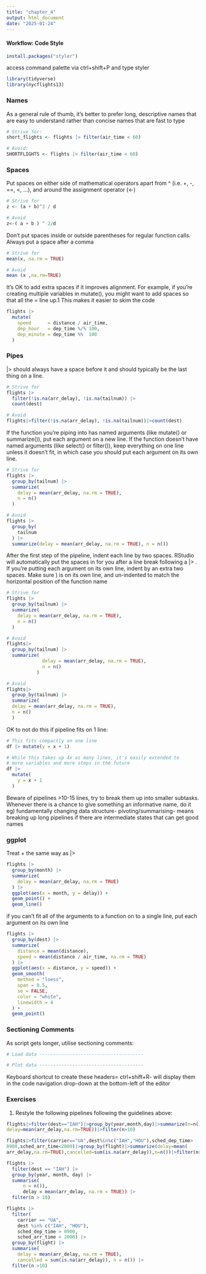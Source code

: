 ```yaml
---
title: "chapter_4"
output: html_document
date: "2025-01-24"
---
```


#### Workflow: Code Style
```r
install.packages("styler")
```
access command palette via ctrl+shift+P and type styler
```r
library(tidyverse)
library(nycflights13)
```

### Names
As a general rule of thumb, it’s better to prefer long, descriptive names that are easy to understand rather than concise names that are fast to type
```r
# Strive for:
short_flights <- flights |> filter(air_time < 60)

# Avoid:
SHORTFLIGHTS <- flights |> filter(air_time < 60)
```


### Spaces
Put spaces on either side of mathematical operators apart from ^ (i.e. +, -, ==, <, …), and around the assignment operator (<-)
```r
# Strive for
z <- (a + b)^2 / d

# Avoid
z<-( a + b ) ^ 2/d
```
Don’t put spaces inside or outside parentheses for regular function calls. Always put a space after a comma
```r
# Strive for
mean(x, na.rm = TRUE)

# Avoid
mean (x ,na.rm=TRUE)
```
It’s OK to add extra spaces if it improves alignment. For example, if you’re creating multiple variables in mutate(), you might want to add spaces so that all the = line up.1 This makes it easier to skim the code
```r
flights |> 
  mutate(
    speed      = distance / air_time,
    dep_hour   = dep_time %/% 100,
    dep_minute = dep_time %%  100
  )
```


### Pipes
|> should always have a space before it and should typically be the last thing on a line. 
```r
# Strive for 
flights |>  
  filter(!is.na(arr_delay), !is.na(tailnum)) |> 
  count(dest)

# Avoid
flights|>filter(!is.na(arr_delay), !is.na(tailnum))|>count(dest)
```
If the function you’re piping into has named arguments (like mutate() or summarize()), put each argument on a new line. If the function doesn’t have named arguments (like select() or filter()), keep everything on one line unless it doesn’t fit, in which case you should put each argument on its own line.
```r
# Strive for
flights |>  
  group_by(tailnum) |> 
  summarize(
    delay = mean(arr_delay, na.rm = TRUE),
    n = n()
  )

# Avoid
flights |>
  group_by(
    tailnum
  ) |> 
  summarize(delay = mean(arr_delay, na.rm = TRUE), n = n())
```
After the first step of the pipeline, indent each line by two spaces. RStudio will automatically put the spaces in for you after a line break following a |> . If you’re putting each argument on its own line, indent by an extra two spaces. Make sure ) is on its own line, and un-indented to match the horizontal position of the function name
```r
# Strive for 
flights |>  
  group_by(tailnum) |> 
  summarize(
    delay = mean(arr_delay, na.rm = TRUE),
    n = n()
  )

# Avoid
flights|>
  group_by(tailnum) |> 
  summarize(
             delay = mean(arr_delay, na.rm = TRUE), 
             n = n()
           )

# Avoid
flights|>
  group_by(tailnum) |> 
  summarize(
  delay = mean(arr_delay, na.rm = TRUE), 
  n = n()
  )
```
OK to not do this if pipeline fits on 1 line:
```r
# This fits compactly on one line
df |> mutate(y = x + 1)

# While this takes up 4x as many lines, it's easily extended to 
# more variables and more steps in the future
df |> 
  mutate(
    y = x + 1
  )
```
Beware of pipelines >10-15 lines, try to break them up into smaller subtasks. Whenever there is a chance to give something an informative name, do it eg) fundamentally changing data structure- pivoting/summarising- means breaking up long pipelines if there are intermediate states that can get good names

### ggplot
Treat + the same way as |>
```r
flights |> 
  group_by(month) |> 
  summarize(
    delay = mean(arr_delay, na.rm = TRUE)
  ) |> 
  ggplot(aes(x = month, y = delay)) +
  geom_point() + 
  geom_line()
```
if you can’t fit all of the arguments to a function on to a single line, put each argument on its own line
```r
flights |> 
  group_by(dest) |> 
  summarize(
    distance = mean(distance),
    speed = mean(distance / air_time, na.rm = TRUE)
  ) |> 
  ggplot(aes(x = distance, y = speed)) +
  geom_smooth(
    method = "loess",
    span = 0.5,
    se = FALSE, 
    color = "white", 
    linewidth = 4
  ) +
  geom_point()
```


### Sectioning Comments
As script gets longer, utilise sectioning comments:
```r
# Load data --------------------------------------

# Plot data --------------------------------------
```
Keyboard shortcut to create these headers= ctrl+shift+R- will display them in the code navigation drop-down at the bottom-left of the editor


### Exercises
1) Restyle the following pipelines following the guidelines above:
```r
flights|>filter(dest=="IAH")|>group_by(year,month,day)|>summarize(n=n(),
delay=mean(arr_delay,na.rm=TRUE))|>filter(n>10)

flights|>filter(carrier=="UA",dest%in%c("IAH","HOU"),sched_dep_time>
0900,sched_arr_time<2000)|>group_by(flight)|>summarize(delay=mean(
arr_delay,na.rm=TRUE),cancelled=sum(is.na(arr_delay)),n=n())|>filter(n>10)
```

```r
flights |> 
  filter(dest == "IAH") |> 
  group_by(year, month, day) |> 
  summarise(
      n = n()),
      delay = mean(arr_delay, na.rm = TRUE)) |> 
  filter(n > 10)

flights |> 
  filter(
    carrier == "UA",
    dest %in% c("IAH", "HOU"),
    sched_dep_time > 0900,
    sched_arr_time < 2000) |> 
  group_by(flight) |> 
  summarise(
    delay = mean(arr_delay, na.rm = TRUE),
    cancelled = sum(is.na(arr_delay)), n = n()) |> 
  filter(n >10)
```



